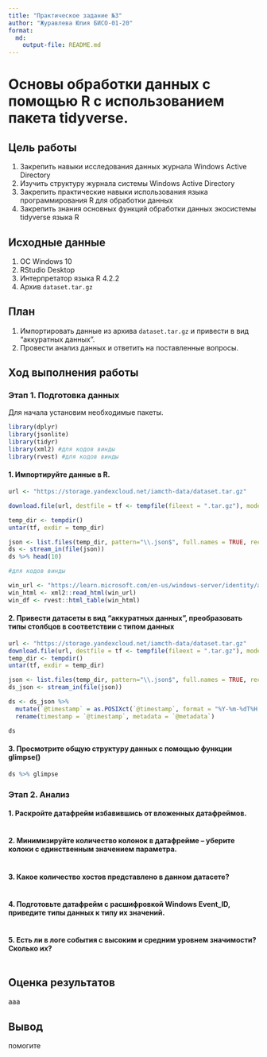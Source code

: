 ```yaml
---
title: "Практическое задание №3"
author: "Журавлева Юлия БИСО-01-20"
format: 
  md:
    output-file: README.md
---
```

# Основы обработки данных с помощью R с использованием пакета tidyverse.

## Цель работы

1. Закрепить навыки исследования данных журнала Windows Active Directory
2. Изучить структуру журнала системы Windows Active Directory
3. Закрепить практические навыки использования языка программирования R для обработки данных
4. Закрепить знания основных функций обработки данных экосистемы tidyverse языка R

## Исходные данные

1.  ОС Windows 10
2.  RStudio Desktop
3.  Интерпретатор языка R 4.2.2
4.  Архив `dataset.tar.gz`

## План

1. Импортировать данные из архива `dataset.tar.gz` и привести в вид "аккуратных данных".
2. Провести анализ данных и ответить на поставленные вопросы.

## Ход выполнения работы

### Этап 1. Подготовка данных

Для начала установим необходимые пакеты.

```r
library(dplyr)
library(jsonlite)
library(tidyr)
library(xml2) #для кодов винды
library(rvest) #для кодов винды
```


#### 1. Импортируйте данные в R. 

```r
url <- "https://storage.yandexcloud.net/iamcth-data/dataset.tar.gz"

download.file(url, destfile = tf <- tempfile(fileext = ".tar.gz"), mode = "wb")

temp_dir <- tempdir()
untar(tf, exdir = temp_dir)

json <- list.files(temp_dir, pattern="\\.json$", full.names = TRUE, recursive = TRUE)
ds <- stream_in(file(json))
ds %>% head(10)
```

```r
#для кодов винды 

win_url <- "https://learn.microsoft.com/en-us/windows-server/identity/ad-ds/plan/appendix-l--events-to-monitor"
win_html <- xml2::read_html(win_url)
win_df <- rvest::html_table(win_html)
```

#### 2. Привести датасеты в вид “аккуратных данных”, преобразовать типы столбцов в соответствии с типом данных

```r
url <- "https://storage.yandexcloud.net/iamcth-data/dataset.tar.gz"
download.file(url, destfile = tf <- tempfile(fileext = ".tar.gz"), mode = "wb")
temp_dir <- tempdir()
untar(tf, exdir = temp_dir)

json <- list.files(temp_dir, pattern="\\.json$", full.names = TRUE, recursive = TRUE)
ds_json <- stream_in(file(json))
```

```r
ds <- ds_json %>%
  mutate(`@timestamp` = as.POSIXct(`@timestamp`, format = "%Y-%m-%dT%H:%M:%OSZ", tz = "UTC")) %>%
  rename(timestamp = `@timestamp`, metadata = `@metadata`)

ds
```

#### 3. Просмотрите общую структуру данных с помощью функции glimpse()

```r
ds %>% glimpse
```

### Этап 2. Анализ

#### 1. Раскройте датафрейм избавившись от вложенных датафреймов.

```r

```

#### 2. Минимизируйте количество колонок в датафрейме – уберите колоки с единственным значением параметра.

```r

```

#### 3. Какое количество хостов представлено в данном датасете?

```r

```

#### 4. Подготовьте датафрейм с расшифровкой Windows Event_ID, приведите типы данных к типу их значений.

```r

```

#### 5. Есть ли в логе события с высоким и средним уровнем значимости? Сколько их?

```r

```

## Оценка результатов

ааа

## Вывод

помогите